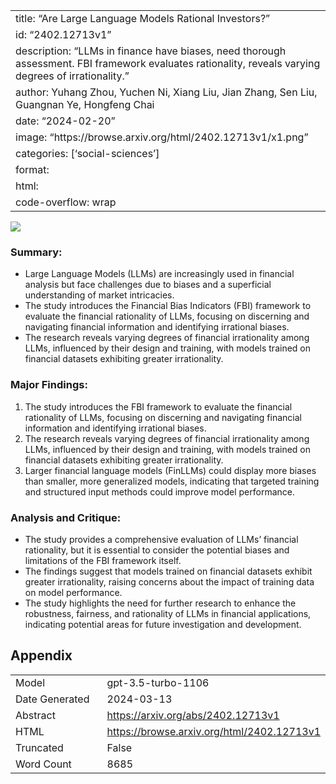 
---
title: "Are Large Language Models Rational Investors?"
id: "2402.12713v1"
description: "LLMs in finance have biases, need thorough assessment. FBI framework evaluates rationality, reveals varying degrees of irrationality."
author: Yuhang Zhou, Yuchen Ni, Xiang Liu, Jian Zhang, Sen Liu, Guangnan Ye, Hongfeng Chai
date: "2024-02-20"
image: "https://browse.arxiv.org/html/2402.12713v1/x1.png"
categories: ['social-sciences']
format:
  html:
    code-overflow: wrap
---

![](https://browse.arxiv.org/html/2402.12713v1/x1.png)

### **Summary:**
- Large Language Models (LLMs) are increasingly used in financial analysis but face challenges due to biases and a superficial understanding of market intricacies.
- The study introduces the Financial Bias Indicators (FBI) framework to evaluate the financial rationality of LLMs, focusing on discerning and navigating financial information and identifying irrational biases.
- The research reveals varying degrees of financial irrationality among LLMs, influenced by their design and training, with models trained on financial datasets exhibiting greater irrationality.

### **Major Findings:**
1. The study introduces the FBI framework to evaluate the financial rationality of LLMs, focusing on discerning and navigating financial information and identifying irrational biases.
2. The research reveals varying degrees of financial irrationality among LLMs, influenced by their design and training, with models trained on financial datasets exhibiting greater irrationality.
3. Larger financial language models (FinLLMs) could display more biases than smaller, more generalized models, indicating that targeted training and structured input methods could improve model performance.

### **Analysis and Critique:**
- The study provides a comprehensive evaluation of LLMs' financial rationality, but it is essential to consider the potential biases and limitations of the FBI framework itself.
- The findings suggest that models trained on financial datasets exhibit greater irrationality, raising concerns about the impact of training data on model performance.
- The study highlights the need for further research to enhance the robustness, fairness, and rationality of LLMs in financial applications, indicating potential areas for future investigation and development.

## Appendix

|          |          |
|----------|----------|
| Model     | gpt-3.5-turbo-1106       |
| Date Generated     | 2024-03-13       |
| Abstract | [https://arxiv.org/abs/2402.12713v1](https://arxiv.org/abs/2402.12713v1)        |
| HTML     | [https://browse.arxiv.org/html/2402.12713v1](https://browse.arxiv.org/html/2402.12713v1)       |
| Truncated       | False       |
| Word Count       | 8685       |